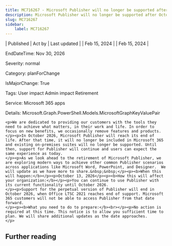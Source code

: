 ```yaml
---
title: MC716267 - Microsoft Publisher will no longer be supported after October 2026
description: Microsoft Publisher will no longer be supported after October 2026
slug: MC716267
sidebar:
    label: MC716267
---
```



| Published | Act by | Last updated |
| Feb 15, 2024 |  | Feb 15, 2024 |

EndDateTime: Nov 30, 2026

Severity: normal

Category: planForChange

IsMajorChange: True

Tags: User impact Admin impact Retirement

Service: Microsoft 365 apps

Details: Microsoft.Graph.PowerShell.Models.MicrosoftGraphKeyValuePair

```
<p>We are dedicated to providing our customers with the tools they need to achieve what matters, in their work and life. In order to focus on new benefits, we occasionally remove features and products.</p><p>In October 2026, Microsoft Publisher will reach its end of life. After that time, it will no longer be included in Microsoft 365 and existing on-premises suites will no longer be supported. Until then, support for Publisher will continue and users can expect the same experience as today.
</p><p>As we look ahead to the retirement of Microsoft Publisher, we are exploring modern ways to achieve other common Publisher scenarios across applications like Microsoft Word, PowerPoint, and Designer.  We will update as we have more to share.&nbsp;&nbsp;</p><p><b>When this will happen:</b></p><p>October 13, 2026</p><p><b>How this will affect your organization:</b></p><p>You can continue to use Publisher with its current functionality until October 2026. 
</p><p>Support for the perpetual version of Publisher will end in October 2026, when Office LTSC 2021 reaches end of support. Microsoft 365 customers will not be able to access Publisher from that date forward. 
</p><p><b>What you need to do to prepare:</b><br></p><p>No action is required at this time. This notice is to allow you sufficient time to plan. We will share additional updates as the date approaches.
</p>
```

## Further reading

